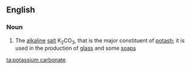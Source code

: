 ==English==

===Noun===
{{wikipedia}}
{{en-noun|sg=[[potassium]] [[carbonate]]|-}}

#{{inorganic compound}} The [[alkaline]] [[salt]] K<sub>2</sub>CO<sub>3</sub>, that is the major constituent of [[potash]]; it is used in the production of [[glass]] and some [[soap]]s

[[ta:potassium carbonate]]